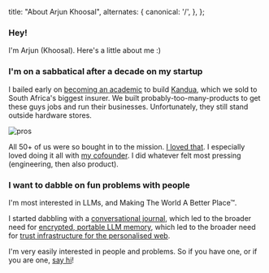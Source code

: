   title: "About Arjun Khoosal",
  alternates: {
    canonical: '/',
  },
};

### Hey!

I'm Arjun (Khoosal). Here's a little about me :)

### I'm on a sabbatical after a decade on my startup

I bailed early on [becoming an academic](https://scholar.google.com/citations?user=UGUQ_WsAAAAJ&hl=en) to build [Kandua](https://kandua.com/-/about), which we sold to South Africa's biggest insurer. We built probably-too-many-products to get these guys jobs and run their businesses. Unfortunately, they still stand outside hardware stores.

![pros](/images/artisans_2_black_and_white.jpeg)

All 50+ of us were so bought in to the mission. [I loved that](https://www.youtube.com/watch?v=GROztu3bu9g). I especially loved doing it all with [my cofounder](https://www.linkedin.com/in/sayo-folawiyo-4919b160/?originalSubdomain=uk). I did whatever felt most pressing (engineering, then also product).

### I want to dabble on fun problems with people

I'm most interested in LLMs, and Making The World A Better Place™. 

I started dabbling with a [conversational journal](/conversational-journal), which led to the broader need for [encrypted, portable LLM memory](https://asterisk.chat), which led to the broader need for [trust infrastructure for the personalised web](/little-guys).

I'm very easily interested in people and problems. So if you have one, or if you are one, [say hi](mailto:hi@arjun.md)!